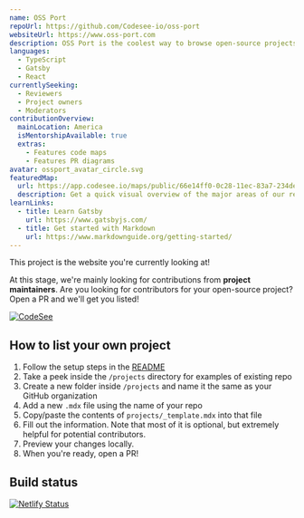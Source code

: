 ```yaml
---
name: OSS Port
repoUrl: https://github.com/Codesee-io/oss-port
websiteUrl: https://www.oss-port.com
description: OSS Port is the coolest way to browse open-source projects looking for contributors.
languages:
  - TypeScript
  - Gatsby
  - React
currentlySeeking:
  - Reviewers
  - Project owners
  - Moderators
contributionOverview:
  mainLocation: America
  isMentorshipAvailable: true
  extras:
    - Features code maps
    - Features PR diagrams
avatar: ossport_avatar_circle.svg
featuredMap:
  url: https://app.codesee.io/maps/public/66e14ff0-0c28-11ec-83a7-234deb28a370
  description: Get a quick visual overview of the major areas of our repo!
learnLinks:
  - title: Learn Gatsby
    url: https://www.gatsbyjs.com/
  - title: Get started with Markdown
    url: https://www.markdownguide.org/getting-started/
---
```


<Overview>

This project is the website you're currently looking at!

</Overview>

<Contributing>

At this stage, we're mainly looking for contributions from **project maintainers**. Are you looking for contributors for your open-source project? Open a PR and we'll get you listed!

[![CodeSee](https://codesee-docs.s3.amazonaws.com/badge.svg)](https://app.codesee.io/maps/public/66e14ff0-0c28-11ec-83a7-234deb28a370)

## How to list your own project

1. Follow the setup steps in the [README](https://github.com/Codesee-io/oss-port#readme)
1. Take a peek inside the `/projects` directory for examples of existing repo
1. Create a new folder inside `/projects` and name it the same as your GitHub organization
1. Add a new `.mdx` file using the name of your repo
1. Copy/paste the contents of `projects/_template.mdx` into that file
1. Fill out the information. Note that most of it is optional, but extremely helpful for potential contributors.
1. Preview your changes locally.
1. When you're ready, open a PR!

## Build status

[![Netlify Status](https://api.netlify.com/api/v1/badges/02ace102-0025-4a8b-a68e-2eba2deb3bf5/deploy-status)](https://app.netlify.com/sites/oss-port/deploys)

</Contributing>
